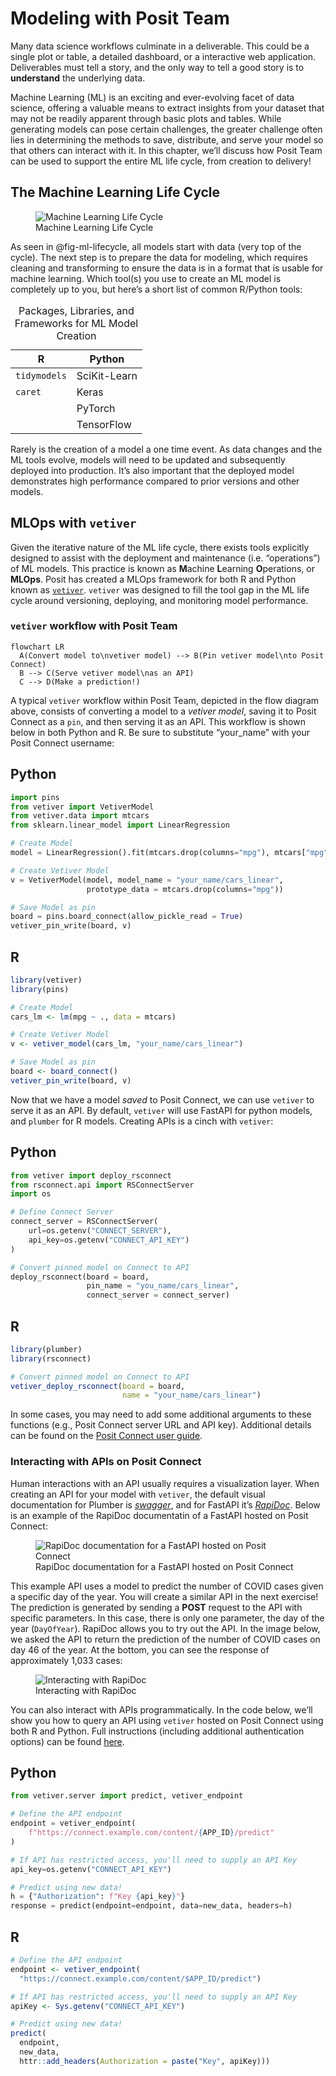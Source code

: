 # Modeling with Posit Team

Many data science workflows culminate in a deliverable. This could be a single plot or table, a detailed dashboard, or a interactive web application. Deliverables must tell a story, and the only way to tell a good story is to **understand** the underlying data.

Machine Learning (ML) is an exciting and ever-evolving facet of data science, offering a valuable means to extract insights from your dataset that may not be readily apparent through basic plots and tables. While generating models can pose certain challenges, the greater challenge often lies in determining the methods to save, distribute, and serve your model so that others can interact with it. In this chapter, we'll discuss how Posit Team can be used to support the entire ML life cycle, from creation to delivery!

## The Machine Learning Life Cycle

![Machine Learning Life Cycle](images/ml_ops_cycle.png){#fig-ml-lifecycle fig-align="center"}

As seen in @fig-ml-lifecycle, all models start with data (very top of the cycle). The next step is to prepare the data for modeling, which requires cleaning and transforming to ensure the data is in a format that is usable for machine learning. Which tool(s) you use to create an ML model is completely up to you, but here's a short list of common R/Python tools:

| R            | Python       |
|--------------|--------------|
| `tidymodels` | SciKit-Learn |
| `caret`      | Keras        |
|              | PyTorch      |
|              | TensorFlow   |

: Packages, Libraries, and Frameworks for ML Model Creation

Rarely is the creation of a model a one time event. As data changes and the ML tools evolve, models will need to be updated and subsequently deployed into production. It's also important that the deployed model demonstrates high performance compared to prior versions and other models.

## MLOps with `vetiver`

Given the iterative nature of the ML life cycle, there exists tools explicitly designed to assist with the deployment and maintenance (i.e. "operations") of ML models. This practice is known as **M**achine **L**earning **O**perations, or **MLOps**. Posit has created a MLOps framework for both R and Python known as [`vetiver`](https://vetiver.rstudio.com/). `vetiver` was designed to fill the tool gap in the ML life cycle around versioning, deploying, and monitoring model performance.

### `vetiver` workflow with Posit Team

```mermaid
flowchart LR
  A(Convert model to\nvetiver model) --> B(Pin vetiver model\nto Posit Connect)
  B --> C(Serve vetiver model\nas an API)
  C --> D(Make a prediction!)
```

A typical `vetiver` workflow within Posit Team, depicted in the flow diagram above, consists of converting a model to a *vetiver model*, saving it to Posit Connect as a `pin`, and then serving it as an API. This workflow is shown below in both Python and R. Be sure to substitute "your_name" with your Posit Connect username:

::: {.panel-tabset group="language"}
## Python

``` python
import pins
from vetiver import VetiverModel
from vetiver.data import mtcars
from sklearn.linear_model import LinearRegression

# Create Model
model = LinearRegression().fit(mtcars.drop(columns="mpg"), mtcars["mpg"])

# Create Vetiver Model
v = VetiverModel(model, model_name = "your_name/cars_linear", 
                 prototype_data = mtcars.drop(columns="mpg"))

# Save Model as pin
board = pins.board_connect(allow_pickle_read = True)
vetiver_pin_write(board, v)
```

## R

``` r
library(vetiver)
library(pins)

# Create Model
cars_lm <- lm(mpg ~ ., data = mtcars)

# Create Vetiver Model
v <- vetiver_model(cars_lm, "your_name/cars_linear")

# Save Model as pin
board <- board_connect()
vetiver_pin_write(board, v)
```
:::

Now that we have a model *saved* to Posit Connect, we can use `vetiver` to serve it as an API. By default, `vetiver` will use FastAPI for python models, and `plumber` for R models. Creating APIs is a cinch with `vetiver`:

::: {.panel-tabset group="language"}
## Python

``` python
from vetiver import deploy_rsconnect
from rsconnect.api import RSConnectServer
import os

# Define Connect Server
connect_server = RSConnectServer(
    url=os.getenv("CONNECT_SERVER"), 
    api_key=os.getenv("CONNECT_API_KEY")
)

# Convert pinned model on Connect to API
deploy_rsconnect(board = board, 
                 pin_name = "you_name/cars_linear", 
                 connect_server = connect_server)
```

## R

``` r
library(plumber)
library(rsconnect)

# Convert pinned model on Connect to API
vetiver_deploy_rsconnect(board = board, 
                         name = "your_name/cars_linear")
```
:::

In some cases, you may need to add some additional arguments to these functions (e.g., Posit Connect server URL and API key). Additional details can be found on the [Posit Connect user guide](https://docs.posit.co/connect/user/vetiver/).

### Interacting with APIs on Posit Connect

Human interactions with an API usually requires a visualization layer. When creating an API for your model with `vetiver`, the default visual documentation for Plumber is [*swagger*](https://swagger.io/), and for FastAPI it's [*RapiDoc*](https://rapidocweb.com/). Below is an example of the RapiDoc documentatin of a FastAPI hosted on Posit Connect:

![RapiDoc documentation for a FastAPI hosted on Posit Connect](images/fastapi-rapidoc.png){#fig-fastapi-rapidoc fig-align="center"}

This example API uses a model to predict the number of COVID cases given a specific day of the year. You will create a similar API in the next exercise! The prediction is generated by sending a **POST** request to the API with specific parameters. In this case, there is only one parameter, the day of the year (`DayOfYear`). RapiDoc allows you to try out the API. In the image below, we asked the API to return the prediction of the number of COVID cases on day 46 of the year. At the bottom, you can see the response of approximately 1,033 cases:

![Interacting with RapiDoc](images/rapidoc-response.png){#rapidoc-response fig-align="center"}

You can also interact with APIs programmatically. In the code below, we'll show you how to query an API using `vetiver` hosted on Posit Connect using both R and Python. Full instructions (including additional authentication options) can be found [here](https://docs.posit.co/connect/user/vetiver/).

::: {.panel-tabset group="language"}
## Python

``` python
from vetiver.server import predict, vetiver_endpoint

# Define the API endpoint
endpoint = vetiver_endpoint(
    f"https://connect.example.com/content/{APP_ID}/predict"
)

# If API has restricted access, you'll need to supply an API Key
api_key=os.getenv("CONNECT_API_KEY")

# Predict using new data!
h = {"Authorization": f"Key {api_key}"}
response = predict(endpoint=endpoint, data=new_data, headers=h)
```

## R

``` r
# Define the API endpoint
endpoint <- vetiver_endpoint(
  "https://connect.example.com/content/$APP_ID/predict")

# If API has restricted access, you'll need to supply an API Key
apiKey <- Sys.getenv("CONNECT_API_KEY")

# Predict using new data!
predict(
  endpoint,
  new_data,
  httr::add_headers(Authorization = paste("Key", apiKey)))
```
:::
